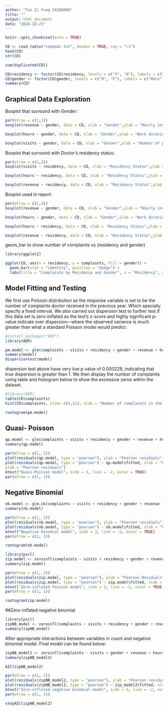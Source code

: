 ```yaml
---
author: "Tan Zi Fung 24280806"
title: ""
output: html_document
date: "2024-10-21"
---
```


```r
knitr::opts_chunk$set(echo = TRUE)
```



```r
CD <- read.table("compdat.txt", header = TRUE, sep = "\t")
head(CD)
str(CD)

sum(duplicated(CD)) 

CD$residency <- factor(CD$residency, levels = c("Y", "N"), labels = c("Yes", "No"))
CD$gender <- factor(CD$gender, levels = c("M", "F"), labels = c("Male", "Female"))
summary(CD)
```
## Graphical Data Exploration

Boxplot that surround with Gender:
```r
par(mfrow = c(1,3))  
boxplot(revenue ~ gender, data = CD, xlab = "Gender",ylab = "Hourly income (dollars)", col= c("skyblue","pink"), main = "Hourly Income vs Gender")

boxplot(hours ~ gender, data = CD, xlab = "Gender",ylab = "Work duration in a year (hours)", col= c("skyblue","pink"), main = "Hours Worked vs Gender")

boxplot(visits ~ gender, data = CD, xlab = "Gender",ylab = "Number of patient visits", col= c("skyblue","pink"), main = "Patient visits vs Gender")

```
Boxplot that surround with Doctor's residency status:

```r
par(mfrow = c(1,3))  
boxplot(visits ~ residency, data = CD, xlab = "Residency Status",ylab = "Number of patient visits", col= c("darkblue","darkred"), main = "Patient visits vs Residency Status")

boxplot(hours ~ residency, data = CD, xlab = "Residency Status",ylab = "Work duration in a year (hours)", col= c("darkblue","darkred"), main = "Hours Worked vs Residency Status")

boxplot(revenue ~ residency, data = CD, xlab = "Residency Status",ylab = "Hourly income (dollars)", col= c("darkblue","darkred"), main = "Hourly income vs Residency Status")
```

Boxplot used in report:
```r
par(mfrow = c(1,4))  
boxplot(revenue ~ gender, data = CD, xlab = "Gender",ylab = "Hourly income (dollars)", col= c("skyblue","pink"), main = "Revenue vs Gender")

boxplot(hours ~ gender, data = CD, xlab = "Gender",ylab = "Work duration in a year (hours)", col= c("skyblue","pink"), main = "Hours vs Gender")

boxplot(hours ~ residency, data = CD, xlab = "Residency Status",ylab = "Work duration in a year (hours)", col= c("darkblue","darkred"), main = "Hours vs Residency")

boxplot(revenue ~ residency, data = CD, xlab = "Residency Status",ylab = "Hourly income (dollars)", col= c("darkblue","darkred"), main = "Revenue vs Residency")
```
geom_bar to show number of complaints vs (residency and gender)
```r
library(ggplot2)

ggplot(CD, aes(x = residency, y = complaints, fill = gender)) +
  geom_bar(stat = "identity", position = "dodge") +
  labs(title = "Complaints by Residency and Gender", x = "Residency", y = "Number of Complaints")

```


## Model Fitting and Testing

We first use Poisson distribution as the response variable is set to be the number of complaints doctor received in the previous year. Which specially specify a fixed interval. We also carried out dispersion test to further test if this data set is zero-inflated as the test's z-score and highly significant p-value indicate over dispersion—where the observed variance is much greater than what a standard Poisson model would predict.
```r
#install.packages("AER")
library(AER)

pm.model <- glm(complaints ~ visits + residency + gender + revenue + hours, family = poisson , data = CD )
summary(model)
dispersiontest(model)
```
dispersion test above have very low p value of 0.000228, indicating that true dispersion is greater than 1. We then display the number of complaints using table and histogram below to show the excessive zeros within the dataset. 

```r
#library(AER)
table(CD$complaints)
hist(CD$complaints, xlim= c(0,11), xlab = "Number of complaints in the previous years" , col = "skyblue")
```

```r
rootogram(pm.model)
```


## Quasi- Poisson 

```r
qp.model <- glm(complaints ~ visits + residency + gender + revenue + hours, data = CD, family = quasipoisson) 
summary(qp.model)
```


```r
par(mfrow = c(1, 2))
plot(residuals(qp.model, type = "pearson"), ylab = "Pearson residuals") 
plot(residuals(qp.model, type = "pearson") ~ qp.model$fitted, xlab = "Fitted values",
ylab = "Pearson residuals")
mtext("Quasi-Poisson model", side = 3, line = -2, outer = TRUE)
par(mfrow = c(1, 1))
```
## Negative Binomial

```r
nb.model <- glm.nb(complaints ~ visits + residency + gender + revenue + hours, data = CD) 
summary(nb.model)
```
```r
par(mfrow = c(1, 2))
plot(residuals(nb.model, type = "pearson"), ylab = "Pearson residuals") 
plot(residuals(nb.model, type = "pearson") ~ nb.model$fitted, xlab = "Fitted values", ylab = "Pearson residuals")
mtext("Negative binomial model", side = 3, line = -2, outer = TRUE) 
par(mfrow = c(1, 1))
```
```r
rootogram(nb.model)
```

```r
library(pscl)
zip.model <- zeroinfl(complaints ~ visits + residency + gender + revenue + hours | residency + gender + revenue + hours, dist = "poisson", data = CD) 
summary(zip.model)
```

```r
par(mfrow = c(1, 2))
plot(residuals(zip.model, type = "pearson"), ylab = "Pearson Residuals")
plot(residuals(zip.model, type = "pearson") ~ zip.model$fitted, xlab = "Fitted values", ylab = "Pearson residuals")
mtext("Zero-inflated Poisson model", side = 3, line = -2, outer = TRUE) 
par(mfrow = c(1, 1))
```
```r
rootogram(zip.model)
```

##Zero-inflated negative binomial

```r
library(pscl)
zipNB_model <- zeroinfl(complaints ~ visits + residency + gender + revenue + hours | visits + residency + gender + revenue + hours, data = CD, dist = "negbin", EM = TRUE) 
summary(zipNB_model)
```

After appropriate interactions between variables in count and negative binomial model. Final model can be found below:

```r
zipNB_model2 <- zeroinfl(complaints ~ visits + gender + revenue + hours  + residency:gender| visits*revenue+hours*revenue  , data = CD, dist = "negbin", EM = TRUE)
summary(zipNB_model2)
```

```r
AIC(zipNB_model2)
```

```r
par(mfrow = c(1, 2))
plot(residuals(zipNB_model2, type = "pearson"), ylab = "Pearson residuals") 
plot(residuals(zipNB_model2, type = "pearson") ~ zip_model2$fitted, xlab = "Fitted values", ylab = "Pearson residuals")
mtext("Zero-inflated negative binomial model", side = 3, line = -2, outer = TRUE) 
par(mfrow = c(1, 1))
```

```r
stepAIC(zipNB_model2)
```


